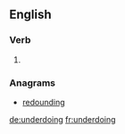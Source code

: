 ==English==

===Verb===
{{head|en}}

# {{present participle of|underdo|lang=en}}

===Anagrams===
* [[redounding#English|redounding]]

[[de:underdoing]]
[[fr:underdoing]]